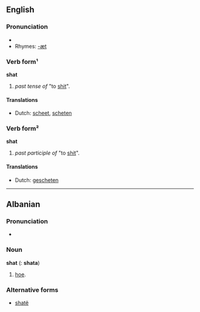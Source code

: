 ==English==

===Pronunciation===
*{{IPA|/ʃæt/}}
*Rhymes: [[Rhymes:English:-æt|-æt]]

===Verb form¹===
'''shat'''
# ''past tense of'' "to [[shit#Verb|shit]]".

====Translations====
*Dutch: [[scheet]], [[scheten]]

===Verb form²===
'''shat'''
# ''past participle of'' "to [[shit#Verb|shit]]".
{{seeCites}}

====Translations====
*Dutch: [[gescheten]]


----

==Albanian==
===Pronunciation===
*{{IPA|/ʃat/}}
===Noun===
'''shat''' {{m}} ({{p}}: '''shata''')
# [[hoe]].
===Alternative forms===
*[[shatë]]